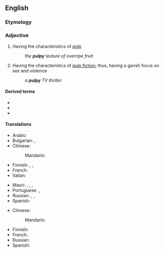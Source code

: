 ==English==

===Etymology===
{{suffix|en|pulp|y}}

===Adjective===
{{en-adj|er}}

# Having the characteristics of [[pulp]]
#: ''the '''pulpy''' texture of overripe fruit''
# Having the characteristics of [[pulp fiction]]; thus, having a garish focus on sex and violence
#: ''a '''pulpy''' TV thriller''

====Derived terms====
* {{l|en|pulpily}}
* {{l|en|pulpiness}}
* {{l|en|pulpy kidney}}

====Translations====
{{trans-top|having the characteristics of pulp, soft, squishy}}
* Arabic: {{t-needed|ar}}
* Bulgarian: {{t+|bg|мек}}, {{t|bg|кашест}}
* Chinese:
*: Mandarin: {{t-needed|cmn}}
* Finnish: {{t+|fi|pehmeä}}, {{t|fi|pehmennyt}}, {{t+|fi|vetelä}}
* French: {{t+|fr|pulpeux|m}}
* Italian: {{t|it|polposo}}
{{trans-mid}}
* Maori: {{t|mi|tāhōhō}}, {{t|mi|māhungahunga}}, {{t|mi|mohunga}}, {{t|mi|tāromiromi}}
* Portuguese: {{t+|pt|polposo|m}}, {{t|pt|polpudo|m}}
* Russian: {{t+|ru|мя́гкий}}, {{t+|ru|мяси́стый}}, {{t+|ru|со́чный}}
* Spanish: {{t|es|pulposo|m}}
{{trans-bottom}}

{{trans-top|having the characteristics of pulp fiction}}
* Chinese:
*: Mandarin: {{t-needed|cmn}}
{{trans-mid}}
* Finnish: {{t|fi|tahmainen}}
* French: {{t+|fr|feuilletonesque}}
* Russian: {{t-needed|ru}}
* Spanish: {{t|es|folletinesco}}
{{trans-bottom}}